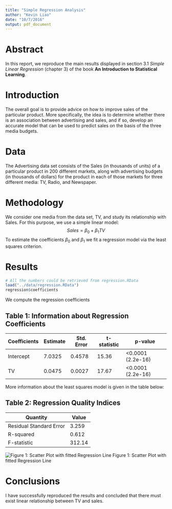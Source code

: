 ```yaml
---
title: "Simple Regression Analysis"
author: "Kevin Liao"
date: "10/7/2016"
output: pdf_document
---
```

# Abstract
  
In this report, we reproduce the main results displayed in section 3.1 *Simple Linear Regression* (chapter 3) of the book **An Introduction to Statistical Learning**.

# Introduction

The overall goal is to provide advice on how to improve sales of the particular product. More specifically,
the idea is to determine whether there is an association between advertising and sales, and if so, develop an
accurate model that can be used to predict sales on the basis of the three media budgets.

# Data

The Advertising data set consists of the Sales (in thousands of units) of a particular product in 200 different
markets, along with advertising budgets (in thousands of dollars) for the product in each of those markets for
three different media: TV, Radio, and Newspaper.

# Methodology

We consider one media from the data set, TV, and study its relationship with Sales. For this purpose, we use
a simple linear model:
$$Sales = \beta_{0} + \beta_{1}TV$$
To estimate the coefficients $\beta_{0}$ and $\beta_{1}$ we fit a regression model via the least squares criterion.
  
# Results

```r
# All the numbers could be retrieved from regression.RData
load("../data/regression.RData")
regression$coefficients

```


We compute the regression coefficients

Table 1: Information about Regression Coefficients
------------------------------------------------------------
Coefficients| Estimate | Std. Error | t-statistic | p-value
------------|----------|------------|-------------|---------
Intercept   | 7.0325   | 0.4578     | 15.36       | <0.0001 (2.2e-16)
TV          | 0.0475   | 0.0027     | 17.67       | <0.0001 (2.2e-16)

More information about the least squares model is given in the table below: 
  
  
Table 2: Regression Quality Indices
-------------------------------
Quantity               | Value
-----------------------|-------
Residual Standard Error| 3.259
R-squared              | 0.612
F-statistic            | 312.14

![Figure 1: Scatter Plot with fitted Regression Line](https://raw.githubusercontent.com/KevinLiao159/stat159-fall2016-hw02/master/images/scatterplot-tv-sales.png)
Figure 1: Scatter Plot with fitted Regression Line

# Conclusions
I have successfully reproduced the results and concluded that there must exist linear relationship between TV and sales. 
